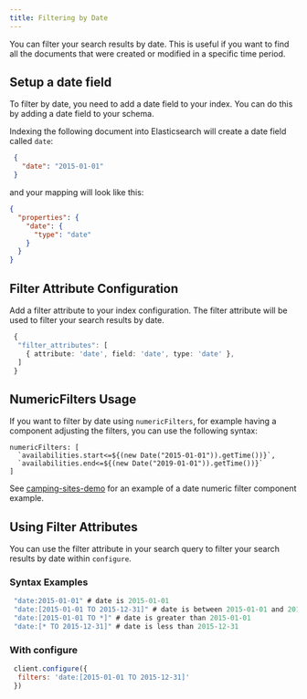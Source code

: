 ```yaml
---
title: Filtering by Date
---
```


You can filter your search results by date. This is useful if you want to find all the documents that were created or modified in a specific time period.

## Setup a date field

To filter by date, you need to add a date field to your index. You can do this by adding a date field to your schema. 

Indexing the following document into Elasticsearch will create a date field called `date`:

```json
 {
   "date": "2015-01-01"
 }
```

and your mapping will look like this:

```json
{
  "properties": {
    "date": {
      "type": "date"
    }
  }
}
```

## Filter Attribute Configuration

Add a filter attribute to your index configuration. The filter attribute will be used to filter your search results by date.

```ts
 {
  "filter_attributes": [
    { attribute: 'date', field: 'date', type: 'date' },
  ]
 }
```
## NumericFilters Usage

If you want to filter by date using `numericFilters`, for example having a component adjusting the filters, you can use the following syntax:

```
numericFilters: [
  `availabilities.start<=${(new Date("2015-01-01")).getTime())}`, 
  `availabilities.end<=${(new Date("2019-01-01")).getTime())}`
]
```

See [camping-sites-demo](/camping-sites-demo) for an example of a date numeric filter component example.

## Using Filter Attributes

You can use the filter attribute in your search query to filter your search results by date within `configure`.

### Syntax Examples

```js
 "date:2015-01-01" # date is 2015-01-01
 "date:[2015-01-01 TO 2015-12-31]" # date is between 2015-01-01 and 2015-12-31
 "date:[2015-01-01 TO *]" # date is greater than 2015-01-01
 "date:[* TO 2015-12-31]" # date is less than 2015-12-31
```

### With configure

```js
 client.configure({
  filters: 'date:[2015-01-01 TO 2015-12-31]'
 })
```


